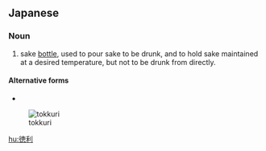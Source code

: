 ==Japanese==
{{ja-kanjitab|とく|k1=とっく|り|yomi=on}}

===Noun===
{{ja-noun|とっくり}}

# sake [[bottle]], used to pour sake to be drunk, and to hold sake maintained at a desired temperature, but not to be drunk from directly.

====Alternative forms====
* {{l|ja|とくり|tr=tokuri}}

[[File:Sake-bottle,binbou-tokkuri,japan.JPG|thumbnail|alt=tokkuri|tokkuri]]

[[hu:徳利]]
